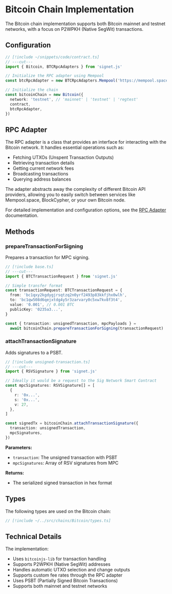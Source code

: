 
# Bitcoin Chain Implementation

The Bitcoin chain implementation supports both Bitcoin mainnet and testnet networks, with a focus on P2WPKH (Native SegWit) transactions.

## Configuration

```ts twoslash filename="base.ts"
// [!include ~/snippets/code/contract.ts]
// ---cut---
import { Bitcoin, BTCRpcAdapters } from 'signet.js'

// Initialize the RPC adapter using Mempool
const btcRpcAdapter = new BTCRpcAdapters.Mempool('https://mempool.space/api')

// Initialize the chain
const bitcoinChain = new Bitcoin({
  network: 'testnet', // 'mainnet' | 'testnet' | 'regtest'
  contract,
  btcRpcAdapter,
})
```

## RPC Adapter

The RPC adapter is a class that provides an interface for interacting with the Bitcoin network. It handles essential operations such as:

- Fetching UTXOs (Unspent Transaction Outputs)
- Retrieving transaction details
- Getting current network fees
- Broadcasting transactions
- Querying address balances

The adapter abstracts away the complexity of different Bitcoin API providers, allowing you to easily switch between services like Mempool.space, BlockCypher, or your own Bitcoin node.

For detailed implementation and configuration options, see the [RPC Adapter](/signetjs/chains/bitcoin/btc-rpc-adapter) documentation.

## Methods

<ChainGetBalance />
<ChainDeriveAddressAndPublicKey chainName={'Bitcoin P2WPKH'} />

### prepareTransactionForSigning

Prepares a transaction for MPC signing.

```ts twoslash filename="unsigned-transaction.ts"
// [!include base.ts]
// ---cut---
import { BTCTransactionRequest } from 'signet.js'

// Simple transfer format
const transactionRequest: BTCTransactionRequest = {
  from: 'bc1qxy2kgdygjrsqtzq2n0yrf2493p83kkfjhx0wlh',
  to: 'bc1qw508d6qejxtdg4y5r3zarvary0c5xw7kv8f3t4',
  value: '0.001', // 0.001 BTC
  publicKey: '0235a3...',
}

const { transaction: unsignedTransaction, mpcPayloads } =
  await bitcoinChain.prepareTransactionForSigning(transactionRequest)
```

### attachTransactionSignature

Adds signatures to a PSBT.

```ts twoslash filename="add-signature.ts"
// [!include unsigned-transaction.ts]
// ---cut---
import { RSVSignature } from 'signet.js'

// Ideally it would be a request to the Sig Network Smart Contract
const mpcSignatures: RSVSignature[] = [
  {
    r: '0x...',
    s: '0x...',
    v: 27,
  },
]

const signedTx = bitcoinChain.attachTransactionSignature({
  transaction: unsignedTransaction,
  mpcSignatures,
})
```

**Parameters:**

- `transaction`: The unsigned transaction with PSBT
- `mpcSignatures`: Array of RSV signatures from MPC

**Returns:**

- The serialized signed transaction in hex format

<ChainBroadcastTx />

## Types

The following types are used on the Bitcoin chain:

```ts twoslash
// [!include ~/../src/chains/Bitcoin/types.ts]
```

## Technical Details

The implementation:

- Uses `bitcoinjs-lib` for transaction handling
- Supports P2WPKH (Native SegWit) addresses
- Handles automatic UTXO selection and change outputs
- Supports custom fee rates through the RPC adapter
- Uses PSBT (Partially Signed Bitcoin Transactions)
- Supports both mainnet and testnet networks
